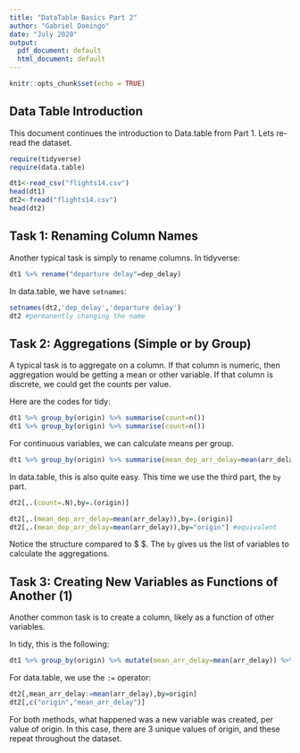 ```yaml
---
title: "DataTable Basics Part 2"
author: "Gabriel Domingo"
date: "July 2020"
output:
  pdf_document: default
  html_document: default
---
```


```r
knitr::opts_chunk$set(echo = TRUE)
```

## Data Table Introduction

This document continues the introduction to Data.table from Part 1. Lets re-read the dataset.


```r
require(tidyverse)
require(data.table)

dt1<-read_csv("flights14.csv")
head(dt1)
dt2<-fread("flights14.csv")
head(dt2)
```



## Task 1: Renaming Column Names

Another typical task is simply to rename columns. In tidyverse:

```r
dt1 %>% rename("departure delay"=dep_delay)
```
In data.table, we have `setnames`:

```r
setnames(dt2,'dep_delay','departure delay')
dt2 #permanently changing the name
```



## Task 2: Aggregations (Simple or by Group)

A typical task is to aggregate on a column. If that column is numeric, then aggregation would be getting a mean or other variable. If that column is discrete, we could get the counts per value.

Here are the codes for tidy:

```r
dt1 %>% group_by(origin) %>% summarise(count=n())
dt1 %>% group_by(origin) %>% summarise(count=n())
```

For continuous variables, we can calculate means per group. 

```r
dt1 %>% group_by(origin) %>% summarise(mean_dep_arr_delay=mean(arr_delay))

```

In data.table, this is also quite easy. This time we use the third part, the `by` part.

```r
dt2[,.(count=.N),by=.(origin)]
```

```r
dt2[,.(mean_dep_arr_delay=mean(arr_delay)),by=.(origin)]
dt2[,.(mean_dep_arr_delay=mean(arr_delay)),by="origin"] #equivalent

```

Notice the structure compared to $ \text{dt[i,j,by] }$. The `by` gives us the list of variables to calculate the aggregations. 


## Task 3: Creating New Variables as Functions of Another (1)

Another common task is to create a column, likely as a function of other variables. 

In tidy, this is the following:

```r
dt1 %>% group_by(origin) %>% mutate(mean_arr_delay=mean(arr_delay)) %>% select(mean_arr_delay)
```

For data.table, we use the `:=` operator:

```r
dt2[,mean_arr_delay:=mean(arr_delay),by=origin]
dt2[,c("origin","mean_arr_delay")] 
```

For both methods, what happened was a new variable was created, per value of origin. In this case, there are 3 unique values of origin, and these repeat throughout the dataset.
